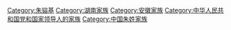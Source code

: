 [[Category:朱镕基|Category:朱镕基]]
[[Category:湖南家族|Category:湖南家族]]
[[Category:安徽家族|Category:安徽家族]]
[[Category:中华人民共和国党和国家领导人的家族|Category:中华人民共和国党和国家领导人的家族]]
[[Category:中国朱姓家族|Category:中国朱姓家族]]